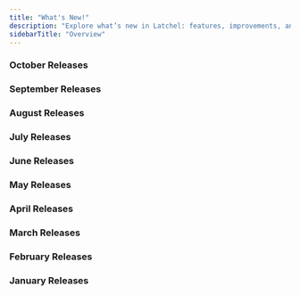 ```yaml
---
title: "What's New!"
description: "Explore what’s new in Latchel: features, improvements, and bug fixes."
sidebarTitle: "Overview"
---
```


### **October Releases**

<CardGroup cols={2}>
  <Card title="October 20, 2025" icon="newspaper" iconType="duotone" color="#ff9b8a" horizontal href="/s/topic/0TO5e000000h9wsGAA/October-20-release">
    
  </Card>
  <Card title="October 6, 2025" icon="newspaper" iconType="duotone" horizontal href="/s/topic/0TO5e000000h9wsGAA/October-6-release">
    
  </Card>
</CardGroup>

### **September Releases**

<CardGroup cols={2}>
  <Card title="September 22, 2025" icon="newspaper" iconType="duotone" color="#ff9b8a" horizontal href="/s/topic/0TO5e000000h9wsGAA/Sept-22-release">
    
  </Card>
  <Card title="September 8, 2025" icon="newspaper" iconType="duotone" horizontal href="/s/topic/0TO5e000000h9wsGAA/Sept-8-release">
    
  </Card>
</CardGroup>

### **August Releases**

<CardGroup cols={2}>
  <Card title="August 25, 2025" icon="newspaper" iconType="duotone" horizontal href="/s/topic/0TO5e000000h9wsGAA/August-25-release">
    
  </Card>
  <Card title="August 11, 2025" icon="newspaper" iconType="duotone" color="#ff9b8a" horizontal href="/s/topic/0TO5e000000h9wsGAA/August-11-release">
    
  </Card>
</CardGroup>

### **July Releases**

<CardGroup cols={2}>
  <Card title="July 28, 2025" icon="newspaper" iconType="duotone" horizontal href="/s/topic/0TO5e000000h9wsGAA/July-28-release">
    
  </Card>
  <Card title="July 14, 2025" icon="newspaper" iconType="duotone" horizontal href="/s/topic/0TO5e000000h9wsGAA/July-14-release">
    
  </Card>
</CardGroup>

### **June Releases**

<CardGroup cols={2}>
  <Card title="June 30, 2025" icon="newspaper" iconType="duotone" horizontal href="/s/topic/0TO5e000000h9wsGAA/June-30-release">
    
  </Card>
  <Card title="June 16, 2025" icon="newspaper" iconType="duotone" color="#ff9b8a" horizontal href="/s/topic/0TO5e000000h9wsGAA/June-16-release">
    
  </Card>
</CardGroup>

<CardGroup cols={2}>
  <Card title="June 2, 2025" icon="newspaper" iconType="duotone" color="#ff9b8a" horizontal href="/s/topic/0TO5e000000h9wsGAA/June-2-release">
    
  </Card>
</CardGroup>

### **May Releases**

<CardGroup cols={2}>
  <Card title="May 19, 2025" icon="newspaper" iconType="duotone" horizontal href="/s/topic/0TO5e000000h9wsGAA/May-19-release">
    
  </Card>
  <Card title="May 5, 2025" icon="newspaper" iconType="duotone" horizontal href="/s/topic/0TO5e000000h9wsGAA/May-5-release">
    
  </Card>
</CardGroup>

### **April Releases**

<CardGroup cols={2}>
  <Card title="April 21, 2025" icon="newspaper" iconType="duotone" horizontal href="/s/topic/0TO5e000000h9wsGAA/April-21-release">
    
  </Card>
  <Card title="April 7, 2025" icon="newspaper" iconType="duotone" horizontal href="/s/topic/0TO5e000000h9wsGAA/April-7-release">
    
  </Card>
</CardGroup>

### **March Releases**

<CardGroup cols={2}>
  <Card title="March 24, 2025" icon="newspaper" iconType="duotone" color="#ff9b8a" horizontal href="/s/topic/0TO5e000000h9wsGAA/March-24-release">
    
  </Card>
  <Card title="March 10, 2025" icon="newspaper" iconType="duotone" horizontal href="/s/topic/0TO5e000000h9wsGAA/March-10-release">
    
  </Card>
</CardGroup>

### **February Releases**

<CardGroup cols={2}>
  <Card title="February 24, 2025" icon="newspaper" iconType="duotone" color="#ff9b8a" horizontal href="/s/topic/0TO5e000000h9wsGAA/February-24-release">
    
  </Card>
  <Card title="February 10, 2025" icon="newspaper" iconType="duotone" horizontal href="/s/topic/0TO5e000000h9wsGAA/February-10-release">
    
  </Card>
</CardGroup>

### **January Releases**

<CardGroup cols={2}>
  <Card title="January 27, 2025" icon="newspaper" iconType="duotone" color="#ff9b8a" horizontal href="/s/topic/0TO5e000000h9wsGAA/January-27-release">
    
  </Card>
</CardGroup>
